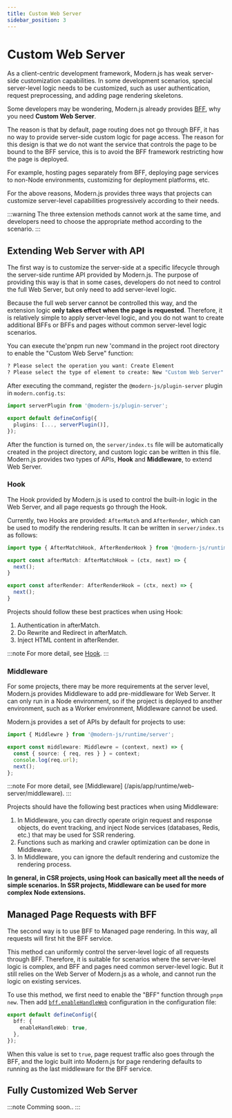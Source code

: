 ```yaml
---
title: Custom Web Server
sidebar_position: 3
---
```

# Custom Web Server

As a client-centric development framework, Modern.js has weak server-side customization capabilities. In some development scenarios, special server-level logic needs to be customized, such as user authentication, request preprocessing, and adding page rendering skeletons.

Some developers may be wondering, Modern.js already provides [BFF](/guides/advanced-features/bff/function.html), why you need **Custom Web Server**.

The reason is that by default, page routing does not go through BFF, it has no way to provide server-side custom logic for page access. The reason for this design is that we do not want the service that controls the page to be bound to the BFF service, this is to avoid the BFF framework restricting how the page is deployed.

For example, hosting pages separately from BFF, deploying page services to non-Node environments, customizing for deployment platforms, etc.

For the above reasons, Modern.js provides three ways that projects can customize server-level capabilities progressively according to their needs.

:::warning
The three extension methods cannot work at the same time, and developers need to choose the appropriate method according to the scenario.
:::

## Extending Web Server with API

The first way is to customize the server-side at a specific lifecycle through the server-side runtime API provided by Modern.js. The purpose of providing this way is that in some cases, developers do not need to control the full Web Server, but only need to add server-level logic.

Because the full web server cannot be controlled this way, and the extension logic **only takes effect when the page is requested**. Therefore, it is relatively simple to apply server-level logic, and you do not want to create additional BFFs or BFFs and pages without common server-level logic scenarios.

You can execute the'pnpm run new 'command in the project root directory to enable the "Custom Web Serve" function:

```bash
? Please select the operation you want: Create Element
? Please select the type of element to create: New "Custom Web Server" source code directory
```

After executing the command, register the `@modern-js/plugin-server` plugin in `modern.config.ts`:

```ts title="modern.config.ts"
import serverPlugin from '@modern-js/plugin-server';

export default defineConfig({
  plugins: [..., serverPlugin()],
});
```

After the function is turned on, the `server/index.ts` file will be automatically created in the project directory, and custom logic can be written in this file. Modern.js provides two types of APIs, **Hook** and **Middleware**, to extend Web Server.

### Hook

The Hook provided by Modern.js is used to control the built-in logic in the Web Server, and all page requests go through the Hook.

Currently, two Hooks are provided: `AfterMatch` and `AfterRender`, which can be used to modify the rendering results. It can be written in `server/index.ts` as follows:

```ts
import type { AfterMatchHook, AfterRenderHook } from '@modern-js/runtime/server';

export const afterMatch: AfterMatchHook = (ctx, next) => {
  next();
}

export const afterRender: AfterRenderHook = (ctx, next) => {
  next();
}
```

Projects should follow these best practices when using Hook:

1. Authentication in afterMatch.
2. Do Rewrite and Redirect in afterMatch.
3. Inject HTML content in afterRender.

:::note
For more detail, see [Hook](/apis/app/runtime/web-server/hook).
:::

### Middleware

For some projects, there may be more requirements at the server level, Modern.js provides Middleware to add pre-middleware for Web Server. It can only run in a Node environment, so if the project is deployed to another environment, such as a Worker environment, Middleware cannot be used.

Modern.js provides a set of APIs by default for projects to use:

```ts
import { Middlewre } from '@modern-js/runtime/server';

export const middleware: Middlewre = (context, next) => {
  const { source: { req, res } } = context;
  console.log(req.url);
  next();
};
```

:::note
For more detail, see [Middleware] (/apis/app/runtime/web-server/middleware).
:::

Projects should have the following best practices when using Middleware:

1. In Middleware, you can directly operate origin request and response objects, do event tracking, and inject Node services (databases, Redis, etc.) that may be used for SSR rendering.
2. Functions such as marking and crawler optimization can be done in Middleware.
3. In Middleware, you can ignore the default rendering and customize the rendering process.

**In general, in CSR projects, using Hook can basically meet all the needs of simple scenarios. In SSR projects, Middleware can be used for more complex Node extensions.**

## Managed Page Requests with BFF

The second way is to use BFF to Managed page rendering. In this way, all requests will first hit the BFF service.

This method can uniformly control the server-level logic of all requests through BFF. Therefore, it is suitable for scenarios where the server-level logic is complex, and BFF and pages need common server-level logic. But it still relies on the Web Server of Modern.js as a whole, and cannot run the logic on existing services.

To use this method, we first need to enable the "BFF" function through `pnpm new`. Then add [`bff.enableHandleWeb`](/configure/app/bff/enable-handle-web.html) configuration in the configuration file:

```ts
export default defineConfig({
  bff: {
    enableHandleWeb: true,
  },
});
```

When this value is set to `true`, page request traffic also goes through the BFF, and the logic built into Modern.js for page rendering defaults to running as the last middleware for the BFF service.

## Fully Customized Web Server

:::note
Comming soon..
:::
